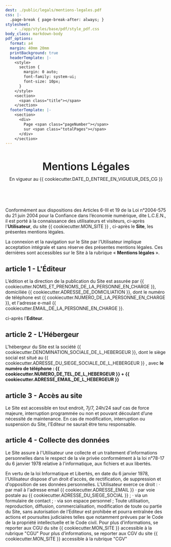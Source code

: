 ```yaml
---
dest: ./public/legals/mentions-legales.pdf
css: |-
  .page-break { page-break-after: always; }
stylesheet:
    - ./app/styles/base/pdf/style_pdf.css
body_class: markdown-body
pdf_options:
  format: a4
  margin: 40mm 20mm
  printBackground: true
  headerTemplate: |-
    <style>
      section {
        margin: 0 auto;
        font-family: system-ui;
        font-size: 10px;
      }
    </style>
    <section>
      <span class="title"></span>
    </section>
  footerTemplate: |-
    <section>
      <div>
        Page <span class="pageNumber"></span>
        sur <span class="totalPages"></span>
      </div>
    </section>
---
```


<h1 style="text-align:center; font-size:2rem; font-weight:600">Mentions Légales</h1>
<p style="text-align:center; margin-top:-10px; margin-bottom:5rem">En vigueur au {{ cookiecutter.DATE_D_ENTREE_EN_VIGUEUR_DES_CG }}</p>


Conformément aux dispositions des Articles 6-III et 19 de la Loi n°2004-575 du 21 juin 2004 pour la Confiance dans l’économie numérique, dite L.C.E.N., il est porté à la connaissance des utilisateurs et visiteurs, ci-après l'**Utilisateur**, du site {{ cookiecutter.MON_SITE }} , ci-après le **Site**, les présentes mentions légales.

La connexion et la navigation sur le Site par l’Utilisateur implique acceptation intégrale et sans réserve des présentes mentions légales.
Ces dernières sont accessibles sur le Site à la rubrique « **Mentions légales** ». 
<br/>
## article 1 - L'Éditeur

L’édition et la direction de la publication du Site est assurée par {{ cookiecutter.NOMS_ET_PRENOMS_DE_LA_PERSONNE_EN_CHARGE }}, domiciliée {{ cookiecutter.ADRESSE_DE_DOMICILIATION }}, dont le numéro de téléphone est {{ cookiecutter.NUMERO_DE_LA_PERSONNE_EN_CHARGE }}, et l'adresse e-mail {{ cookiecutter.EMAIL_DE_LA_PERSONNE_EN_CHARGE }}.

ci-après l'**Editeur**.
<br/>
## article 2 - L'Hébergeur

L'hébergeur du Site est la société {{ cookiecutter.DENOMINATION_SOCIALE_DE_L_HEBERGEUR }}, dont le siège social est situé au {{ cookiecutter.ADRESSE_DU_SIEGE_SOCIALE_DE_L_HEBERGEUR }} , avec **le numéro de téléphone : {{ cookiecutter.NUMERO_DE_TEL_DE_L_HEBERGEUR }} + {{ cookiecutter.ADRESSE_EMAIL_DE_L_HEBERGEUR }}**

<div class="page-break"></div>

## article 3 - Accès au site

Le Site est accessible en tout endroit, 7j/7, 24h/24 sauf cas de force majeure, interruption programmée ou non et pouvant découlant d’une nécessité de maintenance.
En cas de modification, interruption ou suspension du Site, l'Editeur ne saurait être tenu responsable.
<br/>
## article 4 - Collecte des données

Le Site assure à l'Utilisateur une collecte et un traitement d'informations personnelles dans le respect de la vie privée conformément à la loi n°78-17 du 6 janvier 1978 relative à l'informatique, aux fichiers et aux libertés.
<br/>

En vertu de la loi Informatique et Libertés, en date du 6 janvier 1978, l'Utilisateur dispose d'un droit d'accès, de rectification, de suppression et d'opposition de ses données personnelles. L'Utilisateur exerce ce droit :
· par mail à l'adresse email {{ cookiecutter.ADRESSE_EMAIL }}
· par voie postale au {{ cookiecutter.ADRESSE_DU_SIEGE_SOCIAL }} ;
· via un formulaire de contact ;
· via son espace personnel ;
Toute utilisation, reproduction, diffusion, commercialisation, modification de toute ou partie du Site, sans autorisation de l’Editeur est prohibée et pourra entraînée des actions et poursuites judiciaires telles que notamment prévues par le Code de la propriété intellectuelle et le Code civil.
Pour plus d’informations, se reporter aux CGU du site {{ cookiecutter.MON_SITE }} accessible à la rubrique "CGU" Pour plus d’informations, se reporter aux CGV du site {{ cookiecutter.MON_SITE }} accessible à la rubrique "CGV"
